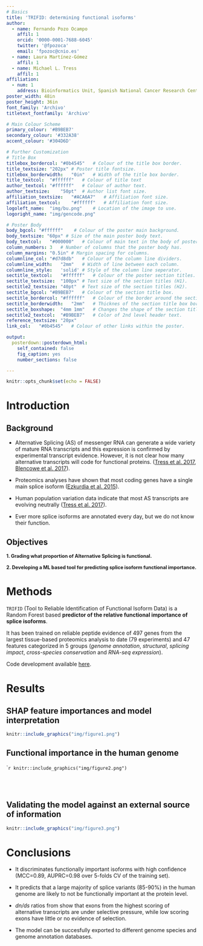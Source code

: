 ```yaml
---
# Basics
title: 'TRIFID: determining functional isoforms'
author:
  - name: Fernando Pozo Ocampo
    affil: 1
    orcid: '0000-0001-7688-6045'
    twitter: '@fpozoca'
    email: 'fpozoc@cnio.es'
  - name: Laura Martínez-Gómez
    affil: 1
  - name: Michael L. Tress
    affil: 1
affiliation:
  - num: 1
    address: Bioinformatics Unit, Spanish National Cancer Research Center (CNIO)
poster_width: 48in
poster_height: 36in
font_family: 'Archivo'
titletext_fontfamily: 'Archivo'

# Main Colour Scheme
primary_colour: '#B9BEB7' 
secondary_colour: '#332A38' 
accent_colour: '#304D6D' 

# Further Customization
# Title Box
titlebox_bordercol:	"#0b4545"	# Colour of the title box border.
title_textsize: "202px" # Poster title fontsize.
titlebox_borderwidth:	"0in"	# Width of the title box border.
title_textcol:	"#ffffff"	# Colour of title text
author_textcol:	"#ffffff"	# Colour of author text.
author_textsize:	"50pt"	# Author list font size.
affiliation_textsize:	"#ACA6A7"	# Affiliation font size.
affiliation_textcol:	"#ffffff"	# Affiliation font size.
logoleft_name:	"img/bu.png"	# Location of the image to use.
logoright_name:	"img/gencode.png"

# Poster Body
body_bgcol: "#ffffff"	 # Colour of the poster main background.
body_textsize: "60px" # Size of the main poster body text.
body_textcol:	"#000000"	# Colour of main text in the body of poster.
column_numbers:	3	# Number of columns that the poster body has.
column_margins:	"0.5in"	# Margin spacing for columns.
columnline_col:	"#d7d8db"	# Colour of the column line dividers.
columnline_width:	"2mm"	# Width of line between each column.
columnline_style:	'solid'	# Style of the column line seperator.
sectitle_textcol:	"#ffffff"	# Colour of the poster section titles.
sectitle_textsize:	"100px"	# Text size of the section titles (H1).
sectitle2_textsize:	"40pt"	# Text size of the section titles (H2).
sectitle_bgcol:	"#B9BEB7"	# Colour of the section title box.
sectitle_bordercol:	"#ffffff"	# Colour of the border around the section title box.
sectitle_borderwidth:	"2mm"	# Thicknes of the section title box border.
sectitle_boxshape:	"4mm 1mm"	# Changes the shape of the section title box.
sectitle2_textcol:	"#B9BEB7"	# Color of 2nd level header text.
reference_textsize: "20px"
link_col:	"#0b4545"	# Colour of other links within the poster.

output: 
  posterdown::posterdown_html:
    self_contained: false
    fig_caption: yes
    number_sections: false

---
```

<style>
p.caption {
  font-size: 0.80em;
}
</style>

```r
knitr::opts_chunk$set(echo = FALSE)
```

# Introduction
## Background

* Alternative Splicing (AS) of messenger RNA can generate a wide variety of mature RNA transcripts and this expression is confirmed by experimental transcript evidence. However, it is not clear how many alternative transcripts will code for functional proteins. ([Tress et al. 2017](), [Blencowe et al. 2017]()).
 
* Proteomics analyses have shown that most coding genes have a single main splice isoform ([Ezkurdia et al. 2015]()).

* Human population variation data indicate that most AS transcripts are evolving neutrally ([Tress et al. 2017]()).

* Ever more splice isoforms are annotated every day, but we do not know their function.

## Objectives

<div style="text-align: left; font-size: 90%; font-weight: bold;", markdown = "1">
1. Grading what proportion of Alternative Splicing is functional.
<br><br>
2. Developing a ML based tool for predicting splice isoform functional importance.
</div>


# Methods

`TRIFID` (Tool to Reliable Identification of Functional Isoform Data) is a Random Forest based **predictor of the relative functional importance of splice isoforms**.

It has been trained on reliable peptide evidence of 497 genes from the largest tissue-based proteomics analysis to date (79 experiments) and 47 features categorized in 5 groups (*genome annotation*, *structural*, *splicing impact*, *cross-species conservation* and *RNA-seq expression*).

Code development available [here](https://gitlab.com/bu_cnio/trifid).

<div>
</div>

# Results
## SHAP feature importances and model interpretation
```r
knitr::include_graphics("img/figure1.png")
```

## Functional importance in the human genome

````r
knitr::include_graphics("img/figure2.png")
```

<div>
<br><br>
</div>

## Validating the model against an external source of information

```r
knitr::include_graphics("img/figure3.png")
```

# Conclusions

* It discriminates functionally important isoforms with high confidence (MCC=0.89, AUPRC=0.98 over 5-folds CV of the training set).

* It predicts that a large majority of splice variants (85-90%) in the human genome are likely to not be functionally important at the protein level.

* *dn/ds* ratios from show that exons from the highest scoring of alternative transcripts are under selective pressure, while low scoring exons have little or no evidence of selection.

* The model can be succesfully exported to different genome species and genome annotation databases.